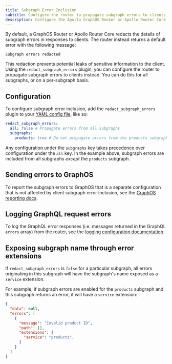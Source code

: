 ```yaml
---
title: Subgraph Error Inclusion
subtitle: Configure the router to propagate subgraph errors to clients
description: Configure the Apollo GraphOS Router or Apollo Router Core to propagate subgraph errors to clients for all subgraphs or on a per-subgraph basis.
---
```


By default, a GraphOS Router or Apollo Router Core redacts the details of subgraph errors in responses to clients. The router instead returns a default error with the following message:

```
Subgraph errors redacted
```

This redaction prevents potential leaks of sensitive information to the client. Using the `redact_subgraph_errors` plugin, you can configure the router to propagate subgraph errors to clients instead. You can do this for all subgraphs, or on a per-subgraph basis.

## Configuration

To configure subgraph error inclusion, add the `redact_subgraph_errors` plugin to your [YAML config file](/router/configuration/overview/#yaml-config-file), like so:

```yaml title="router.yaml"
redact_subgraph_errors:
  all: false # Propagate errors from all subgraphs
  subgraphs:
    products: true # Do not propagate errors from the products subgraph
```

Any configuration under the `subgraphs` key takes precedence over configuration under the `all` key. In the example above, subgraph errors are included from all subgraphs _except_ the `products` subgraph.

## Sending errors to GraphOS
To report the subgraph errors to GraphOS that is a separate configuration that is not affected by client subgraph error inclusion, see the [GraphOS reporting docs](/router/configuration/telemetry/apollo-telemetry).

## Logging GraphQL request errors
To log the GraphQL error responses (i.e. messages returned in the GraphQL `errors` array) from the router, see the [logging configuration documentation](/router/configuration/telemetry/exporters/logging/overview).

## Exposing subgraph name through error extensions
If `redact_subgraph_errors` is `false` for a particular subgraph, all errors originating in this subgraph will have the subgraph's name exposed as a `service` extension.

For example, if subgraph errors are enabled for the `products` subgraph and this subgraph returns an error, it will have a `service` extension:
```json
{
  "data": null,
  "errors": [
    {
      "message": "Invalid product ID",
      "path": [],
      "extensions": {
        "service": "products",
      }
    }
  ]
}
```
